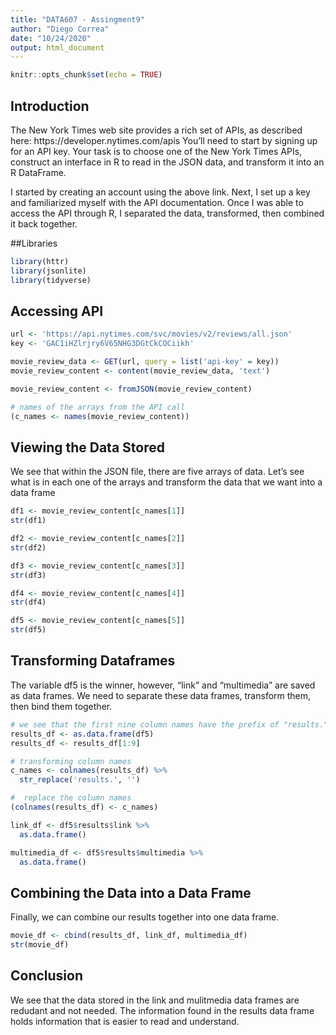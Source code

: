 ---
title: "DATA607 - Assingment9"
author: "Diego Correa"
date: "10/24/2020"
output: html_document
---

```{r setup, include=FALSE}
knitr::opts_chunk$set(echo = TRUE)
```

## Introduction
The New York Times web site provides a rich set of APIs, as described here: https://developer.nytimes.com/apis
You’ll need to start by signing up for an API key.
Your task is to choose one of the New York Times APIs, construct an interface in R to read in the JSON data, and transform it into an R DataFrame.

I started by creating an account using the above link.  Next, I set up a key and familiarized myself with the API documentation.  Once I was able to access the API through R, I separated the data, transformed, then combined it back together.

##Libraries

```{r include=FALSE}
library(httr)
library(jsonlite)
library(tidyverse)
```


## Accessing API

```{r}
url <- 'https://api.nytimes.com/svc/movies/v2/reviews/all.json'
key <- 'GAC1iHZlrjry6V65NHG3DGtCkCOCiikh'

movie_review_data <- GET(url, query = list('api-key' = key))
movie_review_content <- content(movie_review_data, 'text')

movie_review_content <- fromJSON(movie_review_content)

# names of the arrays from the API call
(c_names <- names(movie_review_content))
```
## Viewing the Data Stored

We see that within the JSON file, there are five arrays of data.  Let's see what is in each one of the arrays and transform the data that we want into a data frame

```{r}
df1 <- movie_review_content[c_names[1]]
str(df1)

df2 <- movie_review_content[c_names[2]]
str(df2)

df3 <- movie_review_content[c_names[3]]
str(df3)

df4 <- movie_review_content[c_names[4]]
str(df4)

df5 <- movie_review_content[c_names[5]]
str(df5)
```
## Transforming Dataframes

The variable df5 is the winner, however, "link" and "multimedia" are saved as data frames. We need to separate these data frames, transform them, then bind them together. 

```{r}
# we see that the first nine column names have the prefix of "results."
results_df <- as.data.frame(df5)
results_df <- results_df[1:9]

# transforming column names
c_names <- colnames(results_df) %>%
  str_replace('results.', '')

#  replace the column names
(colnames(results_df) <- c_names)

link_df <- df5$results$link %>%
  as.data.frame()

multimedia_df <- df5$results$multimedia %>%
  as.data.frame()
```
## Combining the Data into a Data Frame

Finally, we can combine our results together into one data frame.

```{r}
movie_df <- cbind(results_df, link_df, multimedia_df)
str(movie_df)
```

## Conclusion

We see that the data stored in the link and mulitmedia data frames are redudant and not needed.
The information found in the results data frame holds information that is easier to read and understand.
